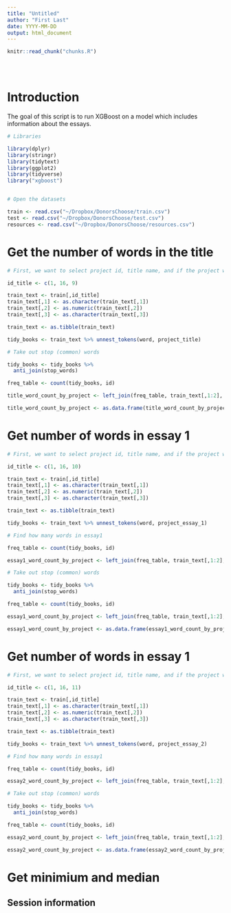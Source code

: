 ```yaml
---
title: "Untitled"
author: "First Last"
date: YYYY-MM-DD
output: html_document
---
```


<!-- The file analysis/chunks.R contains chunks that define default settings
shared across the workflowr files. -->
```r
knitr::read_chunk("chunks.R")
```

<!-- Update knitr chunk options -->
```r
```

<!-- Insert the date the file was last updated -->
```r
```

<!-- Insert the code version (Git commit SHA1) if Git repository exists and R
 package git2r is installed -->
```r
```

# Introduction

The goal of this script is to run XGBoost on a model which includes information about the essays.

```r
# Libraries

library(dplyr)
library(stringr)
library(tidytext)
library(ggplot2)
library(tidyverse)
library("xgboost")


# Open the datasets

train <- read.csv("~/Dropbox/DonorsChoose/train.csv")
test <- read.csv("~/Dropbox/DonorsChoose/test.csv")
resources <- read.csv("~/Dropbox/DonorsChoose/resources.csv")

```

# Get the number of words in the title


```r
# First, we want to select project id, title name, and if the project was approved or not

id_title <- c(1, 16, 9)

train_text <- train[,id_title]
train_text[,1] <- as.character(train_text[,1])
train_text[,2] <- as.numeric(train_text[,2])
train_text[,3] <- as.character(train_text[,3])

train_text <- as.tibble(train_text)

tidy_books <- train_text %>% unnest_tokens(word, project_title)

# Take out stop (common) words

tidy_books <- tidy_books %>%
  anti_join(stop_words)

freq_table <- count(tidy_books, id) 

title_word_count_by_project <- left_join(freq_table, train_text[,1:2], by = c("id"))

title_word_count_by_project <- as.data.frame(title_word_count_by_project)

```

# Get number of words in essay 1

```r
# First, we want to select project id, title name, and if the project was approved or not

id_title <- c(1, 16, 10)

train_text <- train[,id_title]
train_text[,1] <- as.character(train_text[,1])
train_text[,2] <- as.numeric(train_text[,2])
train_text[,3] <- as.character(train_text[,3])

train_text <- as.tibble(train_text)

tidy_books <- train_text %>% unnest_tokens(word, project_essay_1)

# Find how many words in essay1

freq_table <- count(tidy_books, id) 

essay1_word_count_by_project <- left_join(freq_table, train_text[,1:2], by = c("id"))

# Take out stop (common) words

tidy_books <- tidy_books %>%
  anti_join(stop_words)

freq_table <- count(tidy_books, id) 

essay1_word_count_by_project <- left_join(freq_table, train_text[,1:2], by = c("id"))

essay1_word_count_by_project <- as.data.frame(essay1_word_count_by_project)
```

# Get number of words in essay 1

```r
# First, we want to select project id, title name, and if the project was approved or not

id_title <- c(1, 16, 11)

train_text <- train[,id_title]
train_text[,1] <- as.character(train_text[,1])
train_text[,2] <- as.numeric(train_text[,2])
train_text[,3] <- as.character(train_text[,3])

train_text <- as.tibble(train_text)

tidy_books <- train_text %>% unnest_tokens(word, project_essay_2)

# Find how many words in essay1

freq_table <- count(tidy_books, id) 

essay2_word_count_by_project <- left_join(freq_table, train_text[,1:2], by = c("id"))

# Take out stop (common) words

tidy_books <- tidy_books %>%
  anti_join(stop_words)

freq_table <- count(tidy_books, id) 

essay2_word_count_by_project <- left_join(freq_table, train_text[,1:2], by = c("id"))

essay2_word_count_by_project <- as.data.frame(essay2_word_count_by_project)
```


# Get minimium and median 


## Session information

<!-- Insert the session information into the document -->
```r
```
